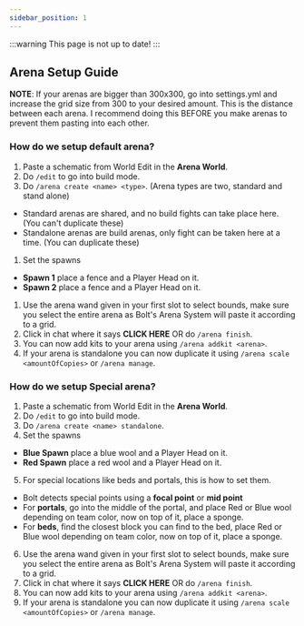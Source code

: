 ```yaml
---
sidebar_position: 1
---
```


:::warning
This page is not up to date!
:::

## Arena Setup Guide

**NOTE**: If your arenas are bigger than 300x300, go into settings.yml and increase the grid size from 300 to your desired amount. This is the distance between each arena. I recommend doing this BEFORE you make arenas to prevent them pasting into each other.

### How do we setup default arena?
1. Paste a schematic from World Edit in the **Arena World**.
2. Do ``/edit`` to go into build mode.
3. Do ``/arena create <name> <type>``. (Arena types are two, standard and stand alone)
- Standard arenas are shared, and no build fights can take place here. (You can't duplicate these)
- Standalone arenas are build arenas, only fight can be taken here at a time. (You can duplicate these)
1. Set the spawns 
- **Spawn 1** place a fence and a Player Head on it.
- **Spawn 2** place a fence and a Player Head on it.
1. Use the arena wand given in your first slot to select bounds, make sure you select the entire arena as Bolt's Arena System will paste it according to a grid.
2. Click in chat where it says **CLICK HERE** OR do ``/arena finish``.
3. You can now add kits to your arena using ``/arena addkit <arena>``.
4. If your arena is standalone you can now duplicate it using ``/arena scale <amountOfCopies>`` or ``/arena manage``.

### How do we setup Special arena?
1. Paste a schematic from World Edit in the **Arena World**.
2. Do ``/edit`` to go into build mode.
3. Do ``/arena create <name> standalone``. 
4. Set the spawns 
- **Blue Spawn** place a blue wool and a Player Head on it.
- **Red Spawn** place a red wool and a Player Head on it.
5. For special locations like beds and portals, this is how to set them.
- Bolt detects special points using a **focal point** or **mid point**
- For **portals**, go into the middle of the portal, and place Red or Blue wool depending on team color, now on top of it, place a sponge.
- For **beds**, find the closest block you can find to the bed, place Red or Blue wool depending on team color, now on top of it, place a sponge.
6. Use the arena wand given in your first slot to select bounds, make sure you select the entire arena as Bolt's Arena System will paste it according to a grid.
7. Click in chat where it says **CLICK HERE** OR do ``/arena finish``.
8. You can now add kits to your arena using ``/arena addkit <arena>``.
9.  If your arena is standalone you can now duplicate it using ``/arena scale <amountOfCopies>`` or ``/arena manage``.